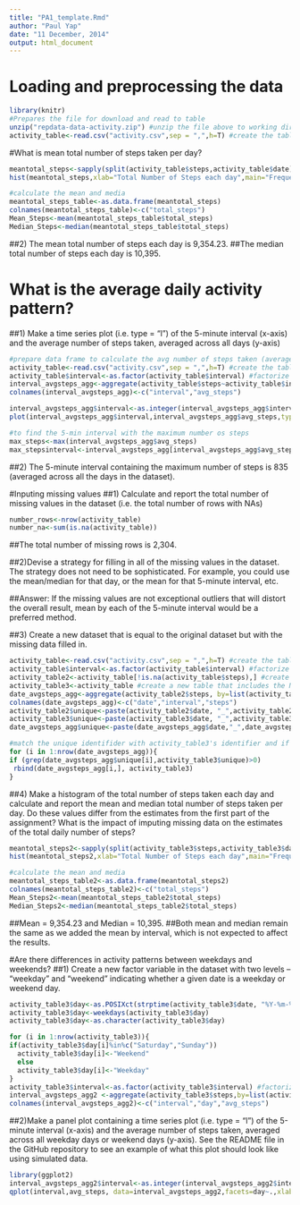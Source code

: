 ```yaml
---
title: "PA1_template.Rmd"
author: "Paul Yap"
date: "11 December, 2014"
output: html_document
---
```


# Loading and preprocessing the data

````r
library(knitr)
#Prepares the file for download and read to table
unzip("repdata-data-activity.zip") #unzip the file above to working directory
activity_table<-read.csv("activity.csv",sep = ",",h=T) #create the table
````

#What is mean total number of steps taken per day?
````r
meantotal_steps<-sapply(split(activity_table$steps,activity_table$date),sum,na.rm=TRUE)
hist(meantotal_steps,xlab="Total Number of Steps each day",main="Frequency of Total Number of Steps each day",ylim=c(0,30))

#calculate the mean and media
meantotal_steps_table<-as.data.frame(meantotal_steps)
colnames(meantotal_steps_table)<-c("total_steps")
Mean_Steps<-mean(meantotal_steps_table$total_steps)
Median_Steps<-median(meantotal_steps_table$total_steps)
````
##2) The mean total number of steps each day is 9,354.23.
##The median total number of steps each day is 10,395.

# What is the average daily activity pattern?
##1) Make a time series plot (i.e. type = "l") of the 5-minute interval (x-axis) and the average number of steps taken, averaged across all days (y-axis)
````r
#prepare data frame to calculate the avg number of steps taken (averaged across all days) across the unique time interval
activity_table<-read.csv("activity.csv",sep = ",",h=T) #create the table
activity_table$interval<-as.factor(activity_table$interval) #factorize the interval for plotting
interval_avgsteps_agg<-aggregate(activity_table$steps~activity_table$interval,FUN=mean,na.rm=T)
colnames(interval_avgsteps_agg)<-c("interval","avg_steps")

interval_avgsteps_agg$interval<-as.integer(interval_avgsteps_agg$interval) #change to integer so that lines can be drawn
plot(interval_avgsteps_agg$interval,interval_avgsteps_agg$avg_steps,type="l",col="blue",xlab="Interval",ylab="Average Nos. of Steps Taken (Averaged Across All Days)")

#to find the 5-min interval with the maximum number os steps
max_steps<-max(interval_avgsteps_agg$avg_steps)
max_stepsinterval<-interval_avgsteps_agg[interval_avgsteps_agg$avg_steps%in%max_steps,1]
````
##2) The 5-minute interval containing the maximum number of steps is 835 (averaged across all the days in the dataset).

#Inputing missing values
##1) Calculate and report the total number of missing values in the dataset (i.e. the total number of rows with NAs)
````r
number_rows<-nrow(activity_table)
number_na<-sum(is.na(activity_table))
````
##The total number of missing rows is 2,304.

##2)Devise a strategy for filling in all of the missing values in the dataset. The strategy does not need to be sophisticated. For example, you could use the mean/median for that day, or the mean for that 5-minute interval, etc.

##Answer: If the missing values are not exceptional outliers that will distort the overall result, mean by each of the 5-minute interval would be a preferred method.

##3) Create a new dataset that is equal to the original dataset but with the missing data filled in.
````r
activity_table<-read.csv("activity.csv",sep = ",",h=T) #create the table
activity_table$interval<-as.factor(activity_table$interval) #factorize the interval for plotting
activity_table2<-activity_table[!is.na(activity_table$steps),] #create a new table removing the NA
activity_table3<-activity_table #create a new table that includes the NA
date_avgsteps_agg<-aggregate(activity_table2$steps, by=list(activity_table2$date,activity_table2$interval),FUN=mean,na.rm=T)
colnames(date_avgsteps_agg)<-c("date","interval","steps")
activity_table2$unique<-paste(activity_table2$date, "_",activity_table2$interval) #create unique identifier with date and interval
activity_table3$unique<-paste(activity_table3$date, "_",activity_table3$interval) #create unique identifier with date and interval
date_avgsteps_agg$unique<-paste(date_avgsteps_agg$date,"_",date_avgsteps_agg$interval) #create unique identifier with date and interval

#match the unique identifider with activity_table3's identifier and if they match, paste the row/s to activity_table3
for (i in 1:nrow(date_avgsteps_agg)){
if (grep(date_avgsteps_agg$unique[i],activity_table3$unique)>0)
 rbind(date_avgsteps_agg[i,], activity_table3)
}

````
##4) Make a histogram of the total number of steps taken each day and calculate and report the mean and median total number of steps taken per day. Do these values differ from the estimates from the first part of the assignment? What is the impact of imputing missing data on the estimates of the total daily number of steps?
````r
meantotal_steps2<-sapply(split(activity_table3$steps,activity_table3$date),sum,na.rm=TRUE)
hist(meantotal_steps2,xlab="Total Number of Steps each day",main="Frequency of Total Number of Steps each day",ylim=c(0,30))

#calculate the mean and media
meantotal_steps_table2<-as.data.frame(meantotal_steps2)
colnames(meantotal_steps_table2)<-c("total_steps")
Mean_Steps2<-mean(meantotal_steps_table2$total_steps)
Median_Steps2<-median(meantotal_steps_table2$total_steps)
````
##Mean = 9,354.23 and Median = 10,395.
##Both mean and median remain the same as we added the mean by interval, which is not expected to affect the results.

#Are there differences in activity patterns between weekdays and weekends?
##1) Create a new factor variable in the dataset with two levels – “weekday” and “weekend” indicating whether a given date is a weekday or weekend day.
````r
activity_table3$day<-as.POSIXct(strptime(activity_table3$date, "%Y-%m-%d"))
activity_table3$day<-weekdays(activity_table3$day)
activity_table3$day<-as.character(activity_table3$day)

for (i in 1:nrow(activity_table3)){
if(activity_table3$day[i]%in%c("Saturday","Sunday"))
  activity_table3$day[i]<-"Weekend"
  else
  activity_table3$day[i]<-"Weekday"
}
activity_table3$interval<-as.factor(activity_table3$interval) #factorize the interval for plotting
interval_avgsteps_agg2 <-aggregate(activity_table3$steps,by=list(activity_table3$interval,activity_table3$day),FUN=mean,na.rm=T)
colnames(interval_avgsteps_agg2)<-c("interval","day","avg_steps")
````
##2)Make a panel plot containing a time series plot (i.e. type = "l") of the 5-minute interval (x-axis) and the average number of steps taken, averaged across all weekday days or weekend days (y-axis). See the README file in the GitHub repository to see an example of what this plot should look like using simulated data.
````r
library(ggplot2)
interval_avgsteps_agg2$interval<-as.integer(interval_avgsteps_agg2$interval)#change to integer so that lines can be drawn
qplot(interval,avg_steps, data=interval_avgsteps_agg2,facets=day~.,xlab="Interval",ylab="Avg No. of Steps (Avg across all weekday/end days)",geom=c("line"))
````